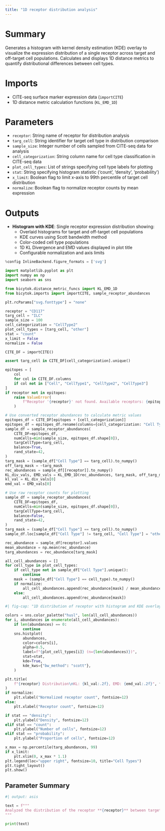 ```yaml
---
title: "1D receptor distribution analysis"
---
```


# Summary
Generates a histogram with kernel density estimation (KDE) overlay to visualize the expression distribution of a single receptor across target and off-target cell populations. Calculates and displays 1D distance metrics to quantify distributional differences between cell types.

# Imports
- CITE-seq surface marker expression data (`importCITE`)
- 1D distance metric calculation functions (`KL_EMD_1D`)

# Parameters
- `receptor`: String name of receptor for distribution analysis
- `targ_cell`: String identifier for target cell type in distribution comparison
- `sample_size`: Integer number of cells sampled from CITE-seq data for analysis
- `cell_categorization`: String column name for cell type classification in CITE-seq data
- `plot_cell_types`: List of strings specifying cell type labels for plotting
- `stat`: String specifying histogram statistic ('count', 'density', 'probability')
- `x_limit`: Boolean flag to limit x-axis to 99th percentile of target cell distribution
- `normalize`: Boolean flag to normalize receptor counts by mean expression

# Outputs
- **Histogram with KDE**: Single receptor expression distribution showing:
  - Overlaid histograms for target and off-target cell populations
  - KDE curves using Scott bandwidth method
  - Color-coded cell type populations
  - 1D KL Divergence and EMD values displayed in plot title
  - Configurable normalization and axis limits

```python
%config InlineBackend.figure_formats = ['svg']

import matplotlib.pyplot as plt
import numpy as np
import seaborn as sns

from bicytok.distance_metric_funcs import KL_EMD_1D
from bicytok.imports import importCITE, sample_receptor_abundances

plt.rcParams["svg.fonttype"] = "none"

receptor = "CD117"
targ_cell = "ILC"
sample_size = 100
cell_categorization = "CellType2"
plot_cell_types = [targ_cell, "other"]
stat = "count"
x_limit = False
normalize = False

CITE_DF = importCITE()

assert targ_cell in CITE_DF[cell_categorization].unique()

epitopes = [
    col
    for col in CITE_DF.columns
    if col not in ["Cell", "CellType1", "CellType2", "CellType3"]
]
if receptor not in epitopes:
    raise ValueError(
        f"Receptor '{receptor}' not found. Available receptors: {epitopes}"
    )

# Use converted receptor abundances to calculate metric values
epitopes_df = CITE_DF[epitopes + [cell_categorization]]
epitopes_df = epitopes_df.rename(columns={cell_categorization: "Cell Type"})
sample_df = sample_receptor_abundances(
    CITE_DF=epitopes_df,
    numCells=min(sample_size, epitopes_df.shape[0]),
    targCellType=targ_cell,
    balance=True,
    rand_state=42,
)
targ_mask = (sample_df["Cell Type"] == targ_cell).to_numpy()
off_targ_mask = ~targ_mask
rec_abundances = sample_df[[receptor]].to_numpy()
KL_div_vals, EMD_vals = KL_EMD_1D(rec_abundances, targ_mask, off_targ_mask)
kl_val = KL_div_vals[0]
emd_val = EMD_vals[0]

# Use raw receptor counts for plotting
sample_df = sample_receptor_abundances(
    CITE_DF=epitopes_df,
    numCells=min(sample_size, epitopes_df.shape[0]),
    targCellType=targ_cell,
    balance=False,
    rand_state=42,
)
targ_mask = (sample_df["Cell Type"] == targ_cell).to_numpy()
sample_df.loc[sample_df["Cell Type"] != targ_cell, "Cell Type"] = "other"

rec_abundance = sample_df[receptor].values
mean_abundance = np.mean(rec_abundance)
targ_abundances = rec_abundance[targ_mask]

all_cell_abundances = []
for cell_type in plot_cell_types:
    if cell_type not in sample_df["Cell Type"].unique():
        continue
    mask = (sample_df["Cell Type"] == cell_type).to_numpy()
    if normalize:
        all_cell_abundances.append(rec_abundance[mask] / mean_abundance)
    else:
        all_cell_abundances.append(rec_abundance[mask])
```

```python
#| fig-cap: "1D distribution of receptor with histogram and KDE overlay"

colors = sns.color_palette("husl", len(all_cell_abundances))
for i, abundances in enumerate(all_cell_abundances):
    if len(abundances) == 0:
        continue
    sns.histplot(
        abundances,
        color=colors[i],
        alpha=0.5,
        label=f"{plot_cell_types[i]} (n={len(abundances)})",
        stat=stat,
        kde=True,
        kde_kws={"bw_method": "scott"},
    )

plt.title(
    f"{receptor} Distribution\nKL: {kl_val:.2f}, EMD: {emd_val:.2f}", fontsize=14
)
if normalize:
    plt.xlabel("Normalized receptor count", fontsize=12)
else:
    plt.xlabel("Receptor count", fontsize=12)

if stat == "density":
    plt.ylabel("Density", fontsize=12)
elif stat == "count":
    plt.ylabel("Number of cells", fontsize=12)
elif stat == "probability":
    plt.ylabel("Proportion of cells", fontsize=12)

x_max = np.percentile(targ_abundances, 99)
if x_limit:
    plt.xlim(0, x_max * 1.1)
plt.legend(loc="upper right", fontsize=10, title="Cell Types")
plt.tight_layout()
plt.show()
```

## Parameter Summary
```python
#| output: asis

text = f"""
Analyzed the distribution of the receptor **{receptor}** between target cell type **{targ_cell}** and all other cell types. The analysis was performed on **{sample_size}** cells sampled from the CITE-seq dataset. The histogram statistic used was '**{stat}**' and the epitope counts were {'**normalized**' if normalize else '**not normalized**'} for comparison
"""

print(text)
```
